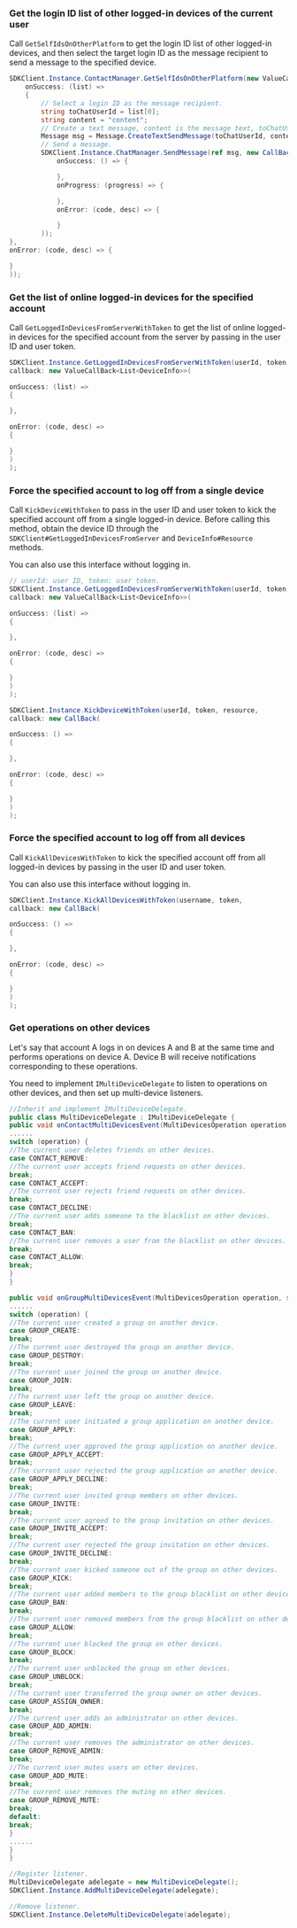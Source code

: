 <PlatformWrapper platform="unity">

### Get the login ID list of other logged-in devices of the current user

Call `GetSelfIdsOnOtherPlatform` to get the login ID list of other logged-in devices, and then select the target login ID as the message recipient to send a message to the specified device.

```csharp
SDKClient.Instance.ContactManager.GetSelfIdsOnOtherPlatform(new ValueCallBack<List<string>>(
    onSuccess: (list) =>
    {
        // Select a login ID as the message recipient.
        string toChatUserId = list[0];
        string content = "content";
        // Create a text message, content is the message text, toChatUserId passes the login ID as the message recipient.
        Message msg = Message.CreateTextSendMessage(toChatUserId, content);
        // Send a message.
        SDKClient.Instance.ChatManager.SendMessage(ref msg, new CallBack(
            onSuccess: () => {

            },
            onProgress: (progress) => {

            },
            onError: (code, desc) => {

            }
        ));
},
onError: (code, desc) => {

}
));
```

### Get the list of online logged-in devices for the specified account

Call `GetLoggedInDevicesFromServerWithToken` to get the list of online logged-in devices for the specified account from the server by passing in the user ID and user token.

```csharp
SDKClient.Instance.GetLoggedInDevicesFromServerWithToken(userId, token,
callback: new ValueCallBack<List<DeviceInfo>>(

onSuccess: (list) =>
{

},

onError: (code, desc) =>
{

}
)
);
```

### Force the specified account to log off from a single device

Call `KickDeviceWithToken` to pass in the user ID and user token to kick the specified account off from a single logged-in device. Before calling this method, obtain the device ID through the `SDKClient#GetLoggedInDevicesFromServer` and `DeviceInfo#Resource` methods.

<Admonition type="info" title="Note">You can also use this interface without logging in.</Admonition>

```csharp
// userId: user ID, token: user token.
SDKClient.Instance.GetLoggedInDevicesFromServerWithToken(userId, token,
callback: new ValueCallBack<List<DeviceInfo>>(

onSuccess: (list) =>
{

},

onError: (code, desc) =>
{

}
)
);

SDKClient.Instance.KickDeviceWithToken(userId, token, resource,
callback: new CallBack(

onSuccess: () =>
{

},

onError: (code, desc) =>
{

}
)
);
```

### Force the specified account to log off from all devices

Call `KickAllDevicesWithToken` to kick the specified account off from all logged-in devices by passing in the user ID and user token.

<Admonition type="info" title="Note">You can also use this interface without logging in.</Admonition>

```csharp
SDKClient.Instance.KickAllDevicesWithToken(username, token,
callback: new CallBack(

onSuccess: () =>
{

},

onError: (code, desc) =>
{

}
)
);

```

### Get operations on other devices

Let's say that account A logs in on devices A and B at the same time and performs operations on device A. Device B will receive notifications corresponding to these operations.

You need to implement `IMultiDeviceDelegate` to listen to operations on other devices, and then set up multi-device listeners.

```csharp
//Inherit and implement IMultiDeviceDelegate.
public class MultiDeviceDelegate : IMultiDeviceDelegate {
public void onContactMultiDevicesEvent(MultiDevicesOperation operation, string target, string ext) {
......
switch (operation) {
//The current user deletes friends on other devices.
case CONTACT_REMOVE:
//The current user accepts friend requests on other devices.
break;
case CONTACT_ACCEPT:
//The current user rejects friend requests on other devices.
break;
case CONTACT_DECLINE:
//The current user adds someone to the blacklist on other devices.
break;
case CONTACT_BAN:
//The current user removes a user from the blacklist on other devices.
break;
case CONTACT_ALLOW:
break;
}
}

public void onGroupMultiDevicesEvent(MultiDevicesOperation operation, string target, List<string> usernames) {
......
switch (operation) {
//The current user created a group on another device.
case GROUP_CREATE:
break;
//The current user destroyed the group on another device.
case GROUP_DESTROY:
break;
//The current user joined the group on another device.
case GROUP_JOIN:
break;
//The current user left the group on another device.
case GROUP_LEAVE:
break;
//The current user initiated a group application on another device.
case GROUP_APPLY:
break;
//The current user approved the group application on another device.
case GROUP_APPLY_ACCEPT:
break;
//The current user rejected the group application on another device.
case GROUP_APPLY_DECLINE:
break;
//The current user invited group members on other devices.
case GROUP_INVITE:
break;
//The current user agreed to the group invitation on other devices.
case GROUP_INVITE_ACCEPT:
break;
//The current user rejected the group invitation on other devices.
case GROUP_INVITE_DECLINE:
break;
//The current user kicked someone out of the group on other devices.
case GROUP_KICK:
break;
//The current user added members to the group blacklist on other devices.
case GROUP_BAN:
break;
//The current user removed members from the group blacklist on other devices.
case GROUP_ALLOW:
break;
//The current user blocked the group on other devices.
case GROUP_BLOCK:
break;
//The current user unblocked the group on other devices.
case GROUP_UNBLOCK:
break;
//The current user transferred the group owner on other devices.
case GROUP_ASSIGN_OWNER:
break;
//The current user adds an administrator on other devices.
case GROUP_ADD_ADMIN:
break;
//The current user removes the administrator on other devices.
case GROUP_REMOVE_ADMIN:
break;
//The current user mutes users on other devices.
case GROUP_ADD_MUTE:
break;
//The current user removes the muting on other devices.
case GROUP_REMOVE_MUTE:
break;
default:
break;
}
......
}
}

//Register listener.
MultiDeviceDelegate adelegate = new MultiDeviceDelegate();
SDKClient.Instance.AddMultiDeviceDelegate(adelegate);

//Remove listener.
SDKClient.Instance.DeleteMultiDeviceDelegate(adelegate);
```

</PlatformWrapper>